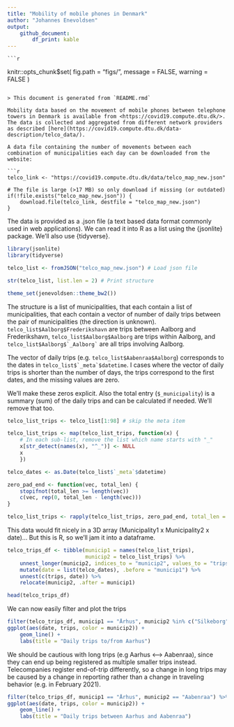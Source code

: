 ```yaml
---
title: "Mobility of mobile phones in Denmark"
author: "Johannes Enevoldsen"
output: 
    github_document:
        df_print: kable
---
```


    ```r
knitr::opts_chunk$set(
    fig.path = "figs/",
    message = FALSE,
    warning = FALSE
)

```

> This document is generated from `README.rmd`

Mobility data based on the movement of mobile phones between telephone towers in Denmark is available from <https://covid19.compute.dtu.dk/>. The data is collected and aggregated from different network providers as described [here](https://covid19.compute.dtu.dk/data-description/telco_data/).

A data file containing the number of movements between each combination of municipalities each day can be downloaded from the website:

```r
telco_link <- "https://covid19.compute.dtu.dk/data/telco_map_new.json"

# The file is large (>17 MB) so only download if missing (or outdated)
if(!file.exists("telco_map_new.json")) {
    download.file(telco_link, destfile = "telco_map_new.json")
}
```




The data is provided as a .json file (a text based data format commonly used in web applications). We can read it into R as a list using the {jsonlite} package. We'll also use {tidyverse}.

```r
library(jsonlite)
library(tidyverse)

telco_list <- fromJSON("telco_map_new.json") # Load json file

str(telco_list, list.len = 2) # Print structure
```
```r
theme_set(jenevoldsen::theme_bw2())
```

The structure is a list of municipalities, that each contain a list of municipalities, that each contain a vector of number of daily trips between the pair of municipalities (the direction is unknown). `telco_list$Aalborg$Frederikshavn` are trips between Aalborg and Frederikshavn, `telco_list$Aalborg$Aalborg` are trips within Aalborg, and ``telco_list$Aalborg$`_Aalborg` `` are all trips involving Aalborg. 

The vector of daily trips (e.g. `telco_list$Aabenraa$Aalborg`) corresponds to the dates in ``telco_list$`_meta`$datetime``. I cases where the vector of daily trips is shorter than the number of days, the trips correspond to the first dates, and the missing values are zero.

We'll make these zeros explicit. Also the total entry (`$_municipality`) is a summary (sum) of the daily trips and can be calculated if needed. We'll remove that too.

```r
telco_list_trips <- telco_list[1:98] # skip the meta item

telco_list_trips <- map(telco_list_trips, function(x) {
    # In each sub-list, remove the list which name starts with "_"
    x[str_detect(names(x), "^_")] <- NULL
    x
    })

telco_dates <- as.Date(telco_list$`_meta`$datetime)

zero_pad_end <- function(vec, total_len) {
    stopifnot(total_len >= length(vec))
    c(vec, rep(0, total_len - length(vec)))
}

telco_list_trips <- rapply(telco_list_trips, zero_pad_end, total_len = length(telco_dates), how = "replace")
```

This data would fit nicely in a 3D array (Municipality1 x Municipality2 x date)... But this is R, so we'll jam it into a dataframe.

```r
telco_trips_df <- tibble(municip1 = names(telco_list_trips), 
                         municip2 = telco_list_trips) %>% 
    unnest_longer(municip2, indices_to = "municip2", values_to = "trips") %>% 
    mutate(date = list(telco_dates), .before = "municip1") %>% 
    unnest(c(trips, date)) %>% 
    relocate(municip2, .after = municip1)

head(telco_trips_df)
```

We can now easily filter and plot the trips

```r

filter(telco_trips_df, municip1 == "Århus", municip2 %in% c("Silkeborg", "Vejle", "Syddjurs", "Aabenraa")) %>% 
ggplot(aes(date, trips, color = municip2)) + 
    geom_line() +
    labs(title = "Daily trips to/from Aarhus")
```

We should be cautious with long trips (e.g Aarhus <--> Aabenraa), since they can end up being registered as multiple smaller trips instead. Telecompanies register end-of-trip differently, so a change in long trips may be caused by a change in reporting rather than a change in traveling behavior (e.g. in February 2021).

```r
filter(telco_trips_df, municip1 == "Århus", municip2 == "Aabenraa") %>% 
ggplot(aes(date, trips, color = municip2)) + 
    geom_line() +
    labs(title = "Daily trips between Aarhus and Aabenraa")
```

